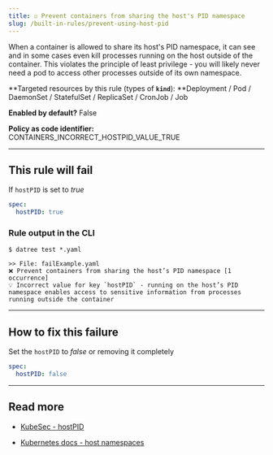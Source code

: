 ```yaml
---
title: ☑️ Prevent containers from sharing the host's PID namespace
slug: /built-in-rules/prevent-using-host-pid
---
```


When a container is allowed to share its host's PID namespace, it can see and in some cases even kill processes running on the host outside of the container. This violates the principle of least privilege - you will likely never need a pod to access other processes outside of its own namespace.

**Targeted resources by this rule (types of **`kind`**): **Deployment / Pod / DaemonSet / StatefulSet / ReplicaSet / CronJob / Job

**Enabled by default?** False

**Policy as code identifier:** CONTAINERS_INCORRECT_HOSTPID_VALUE_TRUE

---

## This rule will fail

If `hostPID` is set to _true_

```yaml
spec:
  hostPID: true
```

### Rule output in the CLI

```none
$ datree test *.yaml

>> File: failExample.yaml
❌ Prevent containers from sharing the host’s PID namespace [1 occurrence]
💡 Incorrect value for key `hostPID` - running on the host’s PID namespace enables access to sensitive information from processes running outside the container
```

---

## How to fix this failure

Set the `hostPID` to _false_ or removing it completely

```yaml
spec:
  hostPID: false
```

---

## Read more

- [KubeSec - hostPID](https://kubesec.io/basics/spec-hostpid/)

- [Kubernetes docs - host namespaces](https://kubernetes.io/docs/concepts/policy/pod-security-policy/#host-namespaces)
